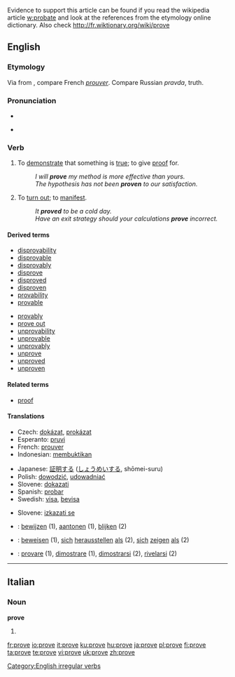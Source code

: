 {{rfv|the Russian in the etymology?}}
Evidence to support this article can be found if you read the wikipedia article [[w:probate]] and look at the references from the etymology online dictionary. Also check http://fr.wiktionary.org/wiki/prove
{{see|prøve}}
==English==

{{rank|working|breath|camp|990|prove|engaged|America|servant}}

===Etymology===
Via {{ME.}} from {{OF.}}, compare French ''[[prouver]]''.
Compare Russian ''pravda'', truth.

===Pronunciation===
*{{IPA|/pruːv/}}
*{{audio|en-us-prove.ogg|Audio (US)}}
*:{{rhymes|uːv}}

===Verb===
{{en-verb|proves|proving|proved|'''[[proved]] '''or''' [[proven]]'''}}[[Category:English irregular verbs]]

# {{transitive}} To [[demonstrate]] that something is [[true]]; to give [[proof]] for.
#: ''I will '''prove''' my method is more effective than yours.''
#: ''The hypothesis has not been '''proven''' to our satisfaction.''
# To [[turn out]]; to [[manifest]].
#: ''It '''proved''' to be a cold day.''
#: ''Have an exit strategy should your calculations '''prove''' incorrect.''

====Derived terms====
{{top2}}
* [[disprovability]]
* [[disprovable]]
* [[disprovably]]
* [[disprove]]
* [[disproved]]
* [[disproven]]
* [[provability]]
* [[provable]]
{{mid2}}
* [[provably]]
* [[prove out]]
* [[unprovability]]
* [[unprovable]]
* [[unprovably]]
* [[unprove]]
* [[unproved]]
* [[unproven]]
{{bottom}}

====Related terms====
*[[proof]]

====Translations====
{{trans-top|to demonstrate that something is true; to give proof for}}
*Czech: [[dokázat]], [[prokázat]]
*Esperanto: [[pruvi]]
*French: [[prouver]]
*Indonesian: [[bukti|membuktikan]]
{{trans-mid}}
*Japanese: [[証明]]する ([[しょうめい]]する, shōmei-suru)
*Polish: [[dowodzić]], [[udowadniać]]
*Slovene: [[dokazati]]
*Spanish: [[probar]]
*Swedish: [[visa]], [[bevisa]]
{{trans-bottom}}

{{trans-top|to turn out; to manifest}}
{{trans-mid}}
*Slovene: [[izkazati se]]
{{trans-bottom}}

{{checktrans}}
*{{ttbc|Dutch}}: [[bewijzen]] (1), [[aantonen]] (1), [[blijken]] (2)
*{{ttbc|German}}: [[beweisen]] (1), [[sich]] [[herausstellen]] [[als]] (2), [[sich]] [[zeigen]] [[als]] (2)
*{{ttbc|Italian}}: [[provare]] (1), [[dimostrare]] (1), [[dimostrarsi]] (2), [[rivelarsi]] (2)

----

==Italian==

===Noun===
'''prove''' {{f}}

# {{plural of|[[prova]]|lang=Italian}}

[[fr:prove]]
[[io:prove]]
[[it:prove]]
[[ku:prove]]
[[hu:prove]]
[[ja:prove]]
[[pl:prove]]
[[fi:prove]]
[[ta:prove]]
[[te:prove]]
[[vi:prove]]
[[uk:prove]]
[[zh:prove]]